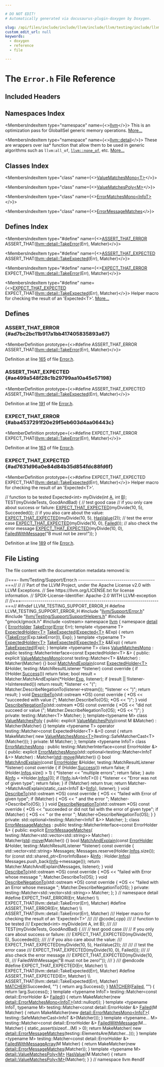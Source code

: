 ```yaml
---

# DO NOT EDIT!
# Automatically generated via docusaurus-plugin-doxygen by Doxygen.

slug: /api/files/include/include/llvm/include/llvm/testing/include/llvm/testing/support/error-h
custom_edit_url: null
keywords:
  - doxygen
  - reference
  - file

---
```





# The `Error.h` File Reference

<DoxygenPage pluginConfig={pluginConfig}>



## Included Headers

<IncludesList>
<IncludesListItem
  filePath="llvm/Support/Error.h"
  permalink="/docs/api/files/include/include/llvm/include/llvm/support/error-h"
  isLocal="true" />
<IncludesListItem
  filePath="llvm/Testing/Support/SupportHelpers.h"
  permalink="/docs/api/files/include/include/llvm/include/llvm/testing/include/llvm/testing/support/supporthelpers-h"
  isLocal="true" />
<IncludesListItem
  filePath="gmock/gmock.h"
  permalink=""
  isLocal="true" />
<IncludesListItem
  filePath="ostream"
  permalink=""
  isLocal="false" />
</IncludesList>

## Namespaces Index

<MembersIndex>

<MembersIndexItem
  type="namespace"
  name={<><a href="/docs/api/namespaces/llvm">llvm</a></>}>
This is an optimization pass for GlobalISel generic memory operations. <a href="/docs/api/namespaces/llvm/#details">More...</a>
</MembersIndexItem>

<MembersIndexItem
  type="namespace"
  name={<><a href="/docs/api/namespaces/llvm/detail">llvm::detail</a></>}>
These are wrappers over isa&#42; function that allow them to be used in generic algorithms such as <code>llvm:all&#95;of</code>, <code><a href="/docs/api/namespaces/llvm/#a7dc3069afa2ce5ea62ac2eb183e51c00">llvm::none&#95;of</a></code>, etc. <a href="/docs/api/namespaces/llvm/detail/#details">More...</a>
</MembersIndexItem>

</MembersIndex>

## Classes Index

<MembersIndex>

<MembersIndexItem
  type="class"
  name={<><a href="/docs/api/classes/llvm/detail/valuematchesmono">ValueMatchesMono&lt;T&gt;</a></>}>
</MembersIndexItem>

<MembersIndexItem
  type="class"
  name={<><a href="/docs/api/classes/llvm/detail/valuematchespoly">ValueMatchesPoly&lt;M&gt;</a></>}>
</MembersIndexItem>

<MembersIndexItem
  type="class"
  name={<><a href="/docs/api/classes/llvm/detail/errormatchesmono">ErrorMatchesMono&lt;InfoT&gt;</a></>}>
</MembersIndexItem>

<MembersIndexItem
  type="class"
  name={<><a href="/docs/api/classes/llvm/detail/errormessagematches">ErrorMessageMatches</a></>}>
</MembersIndexItem>

</MembersIndex>

## Defines Index

<MembersIndex>

<MembersIndexItem
  type="#define"
  name={<><a href="#ad7bc2bc11b917a1bb417405835893a67">ASSERT&#95;THAT&#95;ERROR</a>&nbsp;&nbsp;&nbsp;  ASSERT&#95;THAT(<a href="/docs/api/namespaces/llvm/detail/#ab8899a2137a4effece5b068526f6d367">llvm::detail::TakeError</a>(Err), Matcher)</>}>
</MembersIndexItem>

<MembersIndexItem
  type="#define"
  name={<><a href="#ae499a548f28c1b29799aa10a45e57198">ASSERT&#95;THAT&#95;EXPECTED</a>&nbsp;&nbsp;&nbsp;  ASSERT&#95;THAT(<a href="/docs/api/namespaces/llvm/detail/#a1d244748c7af3178b4d806e32db0410e">llvm::detail::TakeExpected</a>(Err), Matcher)</>}>
</MembersIndexItem>

<MembersIndexItem
  type="#define"
  name={<><a href="#aba4537291f20e29f5eb603d4aa06443c">EXPECT&#95;THAT&#95;ERROR</a>&nbsp;&nbsp;&nbsp;  EXPECT&#95;THAT(<a href="/docs/api/namespaces/llvm/detail/#ab8899a2137a4effece5b068526f6d367">llvm::detail::TakeError</a>(Err), Matcher)</>}>
</MembersIndexItem>

<MembersIndexItem
  type="#define"
  name={<><a href="#ad7631d96a0e84d84b35d854fdc88fd6f">EXPECT&#95;THAT&#95;EXPECTED</a>&nbsp;&nbsp;&nbsp;  EXPECT&#95;THAT(<a href="/docs/api/namespaces/llvm/detail/#a1d244748c7af3178b4d806e32db0410e">llvm::detail::TakeExpected</a>(Err), Matcher)</>}>
Helper macro for checking the result of an &#39;Expected&lt;T&gt;&#39;. <a href="#ad7631d96a0e84d84b35d854fdc88fd6f">More...</a>
</MembersIndexItem>

</MembersIndex>


<SectionDefinition>

## Defines

### ASSERT&#95;THAT&#95;ERROR {#ad7bc2bc11b917a1bb417405835893a67}

<MemberDefinition
  prototype={<>#define ASSERT&#95;THAT&#95;ERROR&nbsp;&nbsp;&nbsp;  ASSERT&#95;THAT(<a href="/docs/api/namespaces/llvm/detail/#ab8899a2137a4effece5b068526f6d367">llvm::detail::TakeError</a>(Err), Matcher)</>}>

Definition at line <a href="#l00165">165</a> of file <a href="/docs/api/files/include/include/llvm/include/llvm/testing/include/llvm/testing/support/error-h">Error.h</a>.
</MemberDefinition>

### ASSERT&#95;THAT&#95;EXPECTED {#ae499a548f28c1b29799aa10a45e57198}

<MemberDefinition
  prototype={<>#define ASSERT&#95;THAT&#95;EXPECTED&nbsp;&nbsp;&nbsp;  ASSERT&#95;THAT(<a href="/docs/api/namespaces/llvm/detail/#a1d244748c7af3178b4d806e32db0410e">llvm::detail::TakeExpected</a>(Err), Matcher)</>}>

Definition at line <a href="#l00191">191</a> of file <a href="/docs/api/files/include/include/llvm/include/llvm/testing/include/llvm/testing/support/error-h">Error.h</a>.
</MemberDefinition>

### EXPECT&#95;THAT&#95;ERROR {#aba4537291f20e29f5eb603d4aa06443c}

<MemberDefinition
  prototype={<>#define EXPECT&#95;THAT&#95;ERROR&nbsp;&nbsp;&nbsp;  EXPECT&#95;THAT(<a href="/docs/api/namespaces/llvm/detail/#ab8899a2137a4effece5b068526f6d367">llvm::detail::TakeError</a>(Err), Matcher)</>}>

Definition at line <a href="#l00163">163</a> of file <a href="/docs/api/files/include/include/llvm/include/llvm/testing/include/llvm/testing/support/error-h">Error.h</a>.
</MemberDefinition>

### EXPECT&#95;THAT&#95;EXPECTED {#ad7631d96a0e84d84b35d854fdc88fd6f}

<MemberDefinition
  prototype={<>#define EXPECT&#95;THAT&#95;EXPECTED&nbsp;&nbsp;&nbsp;  EXPECT&#95;THAT(<a href="/docs/api/namespaces/llvm/detail/#a1d244748c7af3178b4d806e32db0410e">llvm::detail::TakeExpected</a>(Err), Matcher)</>}>
Helper macro for checking the result of an &#39;Expected&lt;T&gt;&#39;.

<ProgramListing extension="cpp">

<CodeLine><Highlight kind="comment">// function to be tested</Highlight><Highlight kind="normal"></Highlight></CodeLine>
<CodeLine><Highlight kind="normal">Expected&lt;int&gt; myDivide(</Highlight><Highlight kind="keywordtype">int</Highlight><Highlight kind="normal"> <a href="/docs/api/files/lib/lib/ir/builtingcs-cpp/#a2e38c85003a042421cde1647632d0b72">A</a>, </Highlight><Highlight kind="keywordtype">int</Highlight><Highlight kind="normal"> <a href="/docs/api/files/lib/lib/ir/builtingcs-cpp/#ae76959fe811ba090de4cba69ac00f1da">B</a>);</Highlight></CodeLine>
<CodeLine><Highlight kind="normal"></Highlight></CodeLine>
<CodeLine><Highlight kind="normal">TEST(myDivideTests, GoodAndBad) &#123;</Highlight></CodeLine>
<CodeLine><Highlight kind="normal">  </Highlight><Highlight kind="comment">// test good case</Highlight><Highlight kind="normal"></Highlight></CodeLine>
<CodeLine><Highlight kind="normal">  </Highlight><Highlight kind="comment">// if you only care about success or failure:</Highlight><Highlight kind="normal"></Highlight></CodeLine>
<CodeLine><Highlight kind="normal">  <a href="#ad7631d96a0e84d84b35d854fdc88fd6f">EXPECT&#95;THAT&#95;EXPECTED</a>(myDivide(10, 5), Succeeded());</Highlight></CodeLine>
<CodeLine><Highlight kind="normal">  </Highlight><Highlight kind="comment">// if you also care about the value:</Highlight><Highlight kind="normal"></Highlight></CodeLine>
<CodeLine><Highlight kind="normal">  <a href="#ad7631d96a0e84d84b35d854fdc88fd6f">EXPECT&#95;THAT&#95;EXPECTED</a>(myDivide(10, 5), <a href="/docs/api/namespaces/llvm/#a79e64ef30db46c5331dc31759ebd8b9d">HasValue</a>(2));</Highlight></CodeLine>
<CodeLine><Highlight kind="normal"></Highlight></CodeLine>
<CodeLine><Highlight kind="normal">  </Highlight><Highlight kind="comment">// test the error case</Highlight><Highlight kind="normal"></Highlight></CodeLine>
<CodeLine><Highlight kind="normal">  <a href="#ad7631d96a0e84d84b35d854fdc88fd6f">EXPECT&#95;THAT&#95;EXPECTED</a>(myDivide(10, 0), <a href="/docs/api/namespaces/llvm/#a2cd7b2e49608a96ba42f59f642cf99ac">Failed</a>());</Highlight></CodeLine>
<CodeLine><Highlight kind="normal">  </Highlight><Highlight kind="comment">// also check the error message</Highlight><Highlight kind="normal"></Highlight></CodeLine>
<CodeLine><Highlight kind="normal">  <a href="#ad7631d96a0e84d84b35d854fdc88fd6f">EXPECT&#95;THAT&#95;EXPECTED</a>(myDivide(10, 0),</Highlight></CodeLine>
<CodeLine><Highlight kind="normal">      <a href="/docs/api/namespaces/llvm/#a78f561c62fccdd3391f0652104b6681e">FailedWithMessage</a>(</Highlight><Highlight kind="stringliteral">&quot;B must not be zero!&quot;</Highlight><Highlight kind="normal">));</Highlight></CodeLine>
<CodeLine><Highlight kind="normal">&#125;</Highlight></CodeLine>

</ProgramListing>

Definition at line <a href="#l00189">189</a> of file <a href="/docs/api/files/include/include/llvm/include/llvm/testing/include/llvm/testing/support/error-h">Error.h</a>.
</MemberDefinition>

</SectionDefinition>

## File Listing

The file content with the documentation metadata removed is:

<ProgramListing>

<Link id="l00001" /><CodeLine lineNumber="1"><Highlight kind="comment">//===- llvm/Testing/Support/Error.h ---------------------------------------===//</Highlight><Highlight kind="normal"></Highlight></CodeLine>
<Link id="l00002" /><CodeLine lineNumber="2"><Highlight kind="normal"></Highlight><Highlight kind="comment">//</Highlight><Highlight kind="normal"></Highlight></CodeLine>
<Link id="l00003" /><CodeLine lineNumber="3"><Highlight kind="normal"></Highlight><Highlight kind="comment">// Part of the LLVM Project, under the Apache License v2.0 with LLVM Exceptions.</Highlight><Highlight kind="normal"></Highlight></CodeLine>
<Link id="l00004" /><CodeLine lineNumber="4"><Highlight kind="normal"></Highlight><Highlight kind="comment">// See https://llvm.org/LICENSE.txt for license information.</Highlight><Highlight kind="normal"></Highlight></CodeLine>
<Link id="l00005" /><CodeLine lineNumber="5"><Highlight kind="normal"></Highlight><Highlight kind="comment">// SPDX-License-Identifier: Apache-2.0 WITH LLVM-exception</Highlight><Highlight kind="normal"></Highlight></CodeLine>
<Link id="l00006" /><CodeLine lineNumber="6"><Highlight kind="normal"></Highlight><Highlight kind="comment">//</Highlight><Highlight kind="normal"></Highlight></CodeLine>
<Link id="l00007" /><CodeLine lineNumber="7"><Highlight kind="normal"></Highlight><Highlight kind="comment">//===----------------------------------------------------------------------===//</Highlight><Highlight kind="normal"></Highlight></CodeLine>
<Link id="l00008" /><CodeLine lineNumber="8"><Highlight kind="normal"></Highlight></CodeLine>
<Link id="l00009" /><CodeLine lineNumber="9"><Highlight kind="normal"></Highlight><Highlight kind="preprocessor">#ifndef LLVM&#95;TESTING&#95;SUPPORT&#95;ERROR&#95;H</Highlight><Highlight kind="normal"></Highlight></CodeLine>
<Link id="l00010" /><CodeLine lineNumber="10"><Highlight kind="normal"></Highlight><Highlight kind="preprocessor">#define LLVM&#95;TESTING&#95;SUPPORT&#95;ERROR&#95;H</Highlight><Highlight kind="normal"></Highlight></CodeLine>
<Link id="l00011" /><CodeLine lineNumber="11"><Highlight kind="normal"></Highlight></CodeLine>
<Link id="l00012" /><CodeLine lineNumber="12"><Highlight kind="normal"></Highlight><Highlight kind="preprocessor">#include &quot;<a href="/docs/api/files/include/include/llvm/include/llvm/support/error-h">llvm/Support/Error.h</a>&quot;</Highlight><Highlight kind="normal"></Highlight></CodeLine>
<Link id="l00013" /><CodeLine lineNumber="13"><Highlight kind="normal"></Highlight><Highlight kind="preprocessor">#include &quot;<a href="/docs/api/files/include/include/llvm/include/llvm/testing/include/llvm/testing/support/supporthelpers-h">llvm/Testing/Support/SupportHelpers.h</a>&quot;</Highlight><Highlight kind="normal"></Highlight></CodeLine>
<Link id="l00014" /><CodeLine lineNumber="14"><Highlight kind="normal"></Highlight></CodeLine>
<Link id="l00015" /><CodeLine lineNumber="15"><Highlight kind="normal"></Highlight><Highlight kind="preprocessor">#include &quot;gmock/gmock.h&quot;</Highlight><Highlight kind="normal"></Highlight></CodeLine>
<Link id="l00016" /><CodeLine lineNumber="16"><Highlight kind="normal"></Highlight><Highlight kind="preprocessor">#include &lt;ostream&gt;</Highlight><Highlight kind="normal"></Highlight></CodeLine>
<Link id="l00017" /><CodeLine lineNumber="17"><Highlight kind="normal"></Highlight></CodeLine>
<Link id="l00018" /><CodeLine lineNumber="18"><Highlight kind="normal"></Highlight><Highlight kind="keyword">namespace </Highlight><Highlight kind="normal"><a href="/docs/api/namespaces/llvm">llvm</a> &#123;</Highlight></CodeLine>
<Link id="l00019" /><CodeLine lineNumber="19"><Highlight kind="normal"></Highlight><Highlight kind="keyword">namespace </Highlight><Highlight kind="normal"><a href="/docs/api/namespaces/llvm/detail">detail</a> &#123;</Highlight></CodeLine>
<Link id="l00020" /><CodeLine lineNumber="20"><Highlight kind="normal"><a href="/docs/api/structs/llvm/detail/errorholder">ErrorHolder</a> <a href="/docs/api/namespaces/llvm/detail/#ab8899a2137a4effece5b068526f6d367">TakeError</a>(<a href="/docs/api/namespaces/llvm/#ac226f3d2b9ca090171a8e0a8cb92c343a902b0d55fddef6f8d651fe1035b7d4bd">Error</a> Err);</Highlight></CodeLine>
<Link id="l00021" /><CodeLine lineNumber="21"><Highlight kind="normal"></Highlight></CodeLine>
<Link id="l00022" /><CodeLine lineNumber="22" lineLink="/docs/api/namespaces/llvm/detail/#a1d244748c7af3178b4d806e32db0410e"><Highlight kind="normal"></Highlight><Highlight kind="keyword">template</Highlight><Highlight kind="normal"> &lt;</Highlight><Highlight kind="keyword">typename</Highlight><Highlight kind="normal"> T&gt; <a href="/docs/api/structs/llvm/detail/expectedholder">ExpectedHolder&lt;T&gt;</a> <a href="/docs/api/namespaces/llvm/detail/#a1d244748c7af3178b4d806e32db0410e">TakeExpected</a>(<a href="/docs/api/classes/llvm/expected">Expected&lt;T&gt;</a> &amp;Exp) &#123;</Highlight></CodeLine>
<Link id="l00023" /><CodeLine lineNumber="23"><Highlight kind="normal">  </Highlight><Highlight kind="keywordflow">return</Highlight><Highlight kind="normal"> &#123;<a href="/docs/api/namespaces/llvm/detail/#ab8899a2137a4effece5b068526f6d367">TakeError</a>(Exp.takeError()), Exp&#125;;</Highlight></CodeLine>
<Link id="l00024" /><CodeLine lineNumber="24"><Highlight kind="normal">&#125;</Highlight></CodeLine>
<Link id="l00025" /><CodeLine lineNumber="25"><Highlight kind="normal"></Highlight></CodeLine>
<Link id="l00026" /><CodeLine lineNumber="26" lineLink="/docs/api/namespaces/llvm/detail/#a501b4d4fd19ee463a1f8dc91074a147c"><Highlight kind="normal"></Highlight><Highlight kind="keyword">template</Highlight><Highlight kind="normal"> &lt;</Highlight><Highlight kind="keyword">typename</Highlight><Highlight kind="normal"> T&gt; <a href="/docs/api/structs/llvm/detail/expectedholder">ExpectedHolder&lt;T&gt;</a> <a href="/docs/api/namespaces/llvm/detail/#a1d244748c7af3178b4d806e32db0410e">TakeExpected</a>(<a href="/docs/api/classes/llvm/expected">Expected&lt;T&gt;</a> &amp;&amp;Exp) &#123;</Highlight></CodeLine>
<Link id="l00027" /><CodeLine lineNumber="27"><Highlight kind="normal">  </Highlight><Highlight kind="keywordflow">return</Highlight><Highlight kind="normal"> <a href="/docs/api/namespaces/llvm/detail/#a1d244748c7af3178b4d806e32db0410e">TakeExpected</a>(Exp);</Highlight></CodeLine>
<Link id="l00028" /><CodeLine lineNumber="28"><Highlight kind="normal">&#125;</Highlight></CodeLine>
<Link id="l00029" /><CodeLine lineNumber="29"><Highlight kind="normal"></Highlight></CodeLine>
<Link id="l00030" /><CodeLine lineNumber="30"><Highlight kind="normal"></Highlight><Highlight kind="keyword">template</Highlight><Highlight kind="normal"> &lt;</Highlight><Highlight kind="keyword">typename</Highlight><Highlight kind="normal"> T&gt;</Highlight></CodeLine>
<Link id="l00031" /><CodeLine lineNumber="31" lineLink="/docs/api/classes/llvm/detail/valuematchesmono"><Highlight kind="normal"></Highlight><Highlight kind="keyword">class </Highlight><Highlight kind="normal"><a href="/docs/api/classes/llvm/detail/valuematchesmono/#ad744b1c567ceeb27720290044d291cb6">ValueMatchesMono</a></Highlight></CodeLine>
<Link id="l00032" /><CodeLine lineNumber="32"><Highlight kind="normal">    : </Highlight><Highlight kind="keyword">public</Highlight><Highlight kind="normal"> testing::MatcherInterface&lt;const ExpectedHolder&lt;T&gt; &amp;&gt; &#123;</Highlight></CodeLine>
<Link id="l00033" /><CodeLine lineNumber="33"><Highlight kind="normal"></Highlight><Highlight kind="keyword">public</Highlight><Highlight kind="normal">:</Highlight></CodeLine>
<Link id="l00034" /><CodeLine lineNumber="34" lineLink="/docs/api/classes/llvm/detail/valuematchesmono/#ad744b1c567ceeb27720290044d291cb6"><Highlight kind="normal">  </Highlight><Highlight kind="keyword">explicit</Highlight><Highlight kind="normal"> <a href="/docs/api/classes/llvm/detail/valuematchesmono/#ad744b1c567ceeb27720290044d291cb6">ValueMatchesMono</a>(</Highlight><Highlight kind="keyword">const</Highlight><Highlight kind="normal"> testing::Matcher&lt;T&gt; &amp;Matcher)</Highlight></CodeLine>
<Link id="l00035" /><CodeLine lineNumber="35"><Highlight kind="normal">      : Matcher(Matcher) &#123;&#125;</Highlight></CodeLine>
<Link id="l00036" /><CodeLine lineNumber="36"><Highlight kind="normal"></Highlight></CodeLine>
<Link id="l00037" /><CodeLine lineNumber="37" lineLink="/docs/api/classes/llvm/detail/valuematchesmono/#a55e4701767b53c688bffa2d8793c27be"><Highlight kind="normal">  </Highlight><Highlight kind="keywordtype">bool</Highlight><Highlight kind="normal"> <a href="/docs/api/classes/llvm/detail/valuematchesmono/#a55e4701767b53c688bffa2d8793c27be">MatchAndExplain</a>(</Highlight><Highlight kind="keyword">const</Highlight><Highlight kind="normal"> <a href="/docs/api/structs/llvm/detail/expectedholder">ExpectedHolder&lt;T&gt;</a> &amp;Holder,</Highlight></CodeLine>
<Link id="l00038" /><CodeLine lineNumber="38"><Highlight kind="normal">                       testing::MatchResultListener &#42;listener)</Highlight><Highlight kind="keyword"> const override </Highlight><Highlight kind="normal">&#123;</Highlight></CodeLine>
<Link id="l00039" /><CodeLine lineNumber="39"><Highlight kind="normal">    </Highlight><Highlight kind="keywordflow">if</Highlight><Highlight kind="normal"> (!Holder.<a href="/docs/api/structs/llvm/detail/errorholder/#a41e8ff6f9bf94de6e7201bd13dcf190f">Success</a>())</Highlight></CodeLine>
<Link id="l00040" /><CodeLine lineNumber="40"><Highlight kind="normal">      </Highlight><Highlight kind="keywordflow">return</Highlight><Highlight kind="normal"> </Highlight><Highlight kind="keyword">false</Highlight><Highlight kind="normal">;</Highlight></CodeLine>
<Link id="l00041" /><CodeLine lineNumber="41"><Highlight kind="normal"></Highlight></CodeLine>
<Link id="l00042" /><CodeLine lineNumber="42"><Highlight kind="normal">    </Highlight><Highlight kind="keywordtype">bool</Highlight><Highlight kind="normal"> result = Matcher.MatchAndExplain(&#42;Holder.<a href="/docs/api/structs/llvm/detail/expectedholder/#a079913b6090e2284fec0b7b2605f8f9b">Exp</a>, listener);</Highlight></CodeLine>
<Link id="l00043" /><CodeLine lineNumber="43"><Highlight kind="normal"></Highlight></CodeLine>
<Link id="l00044" /><CodeLine lineNumber="44"><Highlight kind="normal">    </Highlight><Highlight kind="keywordflow">if</Highlight><Highlight kind="normal"> (result || !listener-&gt;IsInterested())</Highlight></CodeLine>
<Link id="l00045" /><CodeLine lineNumber="45"><Highlight kind="normal">      </Highlight><Highlight kind="keywordflow">return</Highlight><Highlight kind="normal"> result;</Highlight></CodeLine>
<Link id="l00046" /><CodeLine lineNumber="46"><Highlight kind="normal">    &#42;listener &lt;&lt; </Highlight><Highlight kind="stringliteral">&quot;(&quot;</Highlight><Highlight kind="normal">;</Highlight></CodeLine>
<Link id="l00047" /><CodeLine lineNumber="47"><Highlight kind="normal">    Matcher.DescribeNegationTo(listener-&gt;stream());</Highlight></CodeLine>
<Link id="l00048" /><CodeLine lineNumber="48"><Highlight kind="normal">    &#42;listener &lt;&lt; </Highlight><Highlight kind="stringliteral">&quot;)&quot;</Highlight><Highlight kind="normal">;</Highlight></CodeLine>
<Link id="l00049" /><CodeLine lineNumber="49"><Highlight kind="normal">    </Highlight><Highlight kind="keywordflow">return</Highlight><Highlight kind="normal"> result;</Highlight></CodeLine>
<Link id="l00050" /><CodeLine lineNumber="50"><Highlight kind="normal">  &#125;</Highlight></CodeLine>
<Link id="l00051" /><CodeLine lineNumber="51"><Highlight kind="normal"></Highlight></CodeLine>
<Link id="l00052" /><CodeLine lineNumber="52" lineLink="/docs/api/classes/llvm/detail/valuematchesmono/#ab5f9a7976147483cf15cc81444478252"><Highlight kind="normal">  </Highlight><Highlight kind="keywordtype">void</Highlight><Highlight kind="normal"> <a href="/docs/api/classes/llvm/detail/valuematchesmono/#ab5f9a7976147483cf15cc81444478252">DescribeTo</a>(std::ostream &#42;OS)</Highlight><Highlight kind="keyword"> const override </Highlight><Highlight kind="normal">&#123;</Highlight></CodeLine>
<Link id="l00053" /><CodeLine lineNumber="53"><Highlight kind="normal">    &#42;OS &lt;&lt; </Highlight><Highlight kind="stringliteral">&quot;succeeded with value (&quot;</Highlight><Highlight kind="normal">;</Highlight></CodeLine>
<Link id="l00054" /><CodeLine lineNumber="54"><Highlight kind="normal">    Matcher.DescribeTo(OS);</Highlight></CodeLine>
<Link id="l00055" /><CodeLine lineNumber="55"><Highlight kind="normal">    &#42;OS &lt;&lt; </Highlight><Highlight kind="stringliteral">&quot;)&quot;</Highlight><Highlight kind="normal">;</Highlight></CodeLine>
<Link id="l00056" /><CodeLine lineNumber="56"><Highlight kind="normal">  &#125;</Highlight></CodeLine>
<Link id="l00057" /><CodeLine lineNumber="57"><Highlight kind="normal"></Highlight></CodeLine>
<Link id="l00058" /><CodeLine lineNumber="58" lineLink="/docs/api/classes/llvm/detail/valuematchesmono/#a7e98809bf925c4df7a66f37cadf6d0f2"><Highlight kind="normal">  </Highlight><Highlight kind="keywordtype">void</Highlight><Highlight kind="normal"> <a href="/docs/api/classes/llvm/detail/valuematchesmono/#a7e98809bf925c4df7a66f37cadf6d0f2">DescribeNegationTo</a>(std::ostream &#42;OS)</Highlight><Highlight kind="keyword"> const override </Highlight><Highlight kind="normal">&#123;</Highlight></CodeLine>
<Link id="l00059" /><CodeLine lineNumber="59"><Highlight kind="normal">    &#42;OS &lt;&lt; </Highlight><Highlight kind="stringliteral">&quot;did not succeed or value (&quot;</Highlight><Highlight kind="normal">;</Highlight></CodeLine>
<Link id="l00060" /><CodeLine lineNumber="60"><Highlight kind="normal">    Matcher.DescribeNegationTo(OS);</Highlight></CodeLine>
<Link id="l00061" /><CodeLine lineNumber="61"><Highlight kind="normal">    &#42;OS &lt;&lt; </Highlight><Highlight kind="stringliteral">&quot;)&quot;</Highlight><Highlight kind="normal">;</Highlight></CodeLine>
<Link id="l00062" /><CodeLine lineNumber="62"><Highlight kind="normal">  &#125;</Highlight></CodeLine>
<Link id="l00063" /><CodeLine lineNumber="63"><Highlight kind="normal"></Highlight></CodeLine>
<Link id="l00064" /><CodeLine lineNumber="64"><Highlight kind="normal"></Highlight><Highlight kind="keyword">private</Highlight><Highlight kind="normal">:</Highlight></CodeLine>
<Link id="l00065" /><CodeLine lineNumber="65"><Highlight kind="normal">  testing::Matcher&lt;T&gt; Matcher;</Highlight></CodeLine>
<Link id="l00066" /><CodeLine lineNumber="66"><Highlight kind="normal">&#125;;</Highlight></CodeLine>
<Link id="l00067" /><CodeLine lineNumber="67"><Highlight kind="normal"></Highlight></CodeLine>
<Link id="l00068" /><CodeLine lineNumber="68"><Highlight kind="normal"></Highlight><Highlight kind="keyword">template</Highlight><Highlight kind="normal">&lt;</Highlight><Highlight kind="keyword">typename</Highlight><Highlight kind="normal"> M&gt;</Highlight></CodeLine>
<Link id="l00069" /><CodeLine lineNumber="69" lineLink="/docs/api/classes/llvm/detail/valuematchespoly"><Highlight kind="normal"></Highlight><Highlight kind="keyword">class </Highlight><Highlight kind="normal"><a href="/docs/api/classes/llvm/detail/valuematchespoly/#a4b084a7a392bab6f6e7d5ff6df288fad">ValueMatchesPoly</a> &#123;</Highlight></CodeLine>
<Link id="l00070" /><CodeLine lineNumber="70"><Highlight kind="normal"></Highlight><Highlight kind="keyword">public</Highlight><Highlight kind="normal">:</Highlight></CodeLine>
<Link id="l00071" /><CodeLine lineNumber="71" lineLink="/docs/api/classes/llvm/detail/valuematchespoly/#a4b084a7a392bab6f6e7d5ff6df288fad"><Highlight kind="normal">  </Highlight><Highlight kind="keyword">explicit</Highlight><Highlight kind="normal"> <a href="/docs/api/classes/llvm/detail/valuematchespoly/#a4b084a7a392bab6f6e7d5ff6df288fad">ValueMatchesPoly</a>(</Highlight><Highlight kind="keyword">const</Highlight><Highlight kind="normal"> M &amp;Matcher) : Matcher(Matcher) &#123;&#125;</Highlight></CodeLine>
<Link id="l00072" /><CodeLine lineNumber="72"><Highlight kind="normal"></Highlight></CodeLine>
<Link id="l00073" /><CodeLine lineNumber="73"><Highlight kind="normal">  </Highlight><Highlight kind="keyword">template</Highlight><Highlight kind="normal"> &lt;</Highlight><Highlight kind="keyword">typename</Highlight><Highlight kind="normal"> T&gt;</Highlight></CodeLine>
<Link id="l00074" /><CodeLine lineNumber="74" lineLink="/docs/api/classes/llvm/detail/valuematchespoly/#a31fa575bc2c99c26ad81466be2d62371"><Highlight kind="normal">  </Highlight><Highlight kind="keyword">operator</Highlight><Highlight kind="normal"> testing::Matcher&lt;const ExpectedHolder&lt;T&gt; &amp;&gt;() </Highlight><Highlight kind="keyword">const</Highlight><Highlight kind="normal"> &#123;</Highlight></CodeLine>
<Link id="l00075" /><CodeLine lineNumber="75"><Highlight kind="normal">    </Highlight><Highlight kind="keywordflow">return</Highlight><Highlight kind="normal"> MakeMatcher(</Highlight></CodeLine>
<Link id="l00076" /><CodeLine lineNumber="76"><Highlight kind="normal">        </Highlight><Highlight kind="keyword">new</Highlight><Highlight kind="normal"> <a href="/docs/api/classes/llvm/detail/valuematchesmono">ValueMatchesMono&lt;T&gt;</a>(testing::SafeMatcherCast&lt;T&gt;(Matcher)));</Highlight></CodeLine>
<Link id="l00077" /><CodeLine lineNumber="77"><Highlight kind="normal">  &#125;</Highlight></CodeLine>
<Link id="l00078" /><CodeLine lineNumber="78"><Highlight kind="normal"></Highlight></CodeLine>
<Link id="l00079" /><CodeLine lineNumber="79"><Highlight kind="normal"></Highlight><Highlight kind="keyword">private</Highlight><Highlight kind="normal">:</Highlight></CodeLine>
<Link id="l00080" /><CodeLine lineNumber="80"><Highlight kind="normal">  M Matcher;</Highlight></CodeLine>
<Link id="l00081" /><CodeLine lineNumber="81"><Highlight kind="normal">&#125;;</Highlight></CodeLine>
<Link id="l00082" /><CodeLine lineNumber="82"><Highlight kind="normal"></Highlight></CodeLine>
<Link id="l00083" /><CodeLine lineNumber="83"><Highlight kind="normal"></Highlight><Highlight kind="keyword">template</Highlight><Highlight kind="normal"> &lt;</Highlight><Highlight kind="keyword">typename</Highlight><Highlight kind="normal"> InfoT&gt;</Highlight></CodeLine>
<Link id="l00084" /><CodeLine lineNumber="84" lineLink="/docs/api/classes/llvm/detail/errormatchesmono"><Highlight kind="normal"></Highlight><Highlight kind="keyword">class </Highlight><Highlight kind="normal"><a href="/docs/api/classes/llvm/detail/errormatchesmono/#a122e1d825f6a41e7b1b68095f45b35fa">ErrorMatchesMono</a> : </Highlight><Highlight kind="keyword">public</Highlight><Highlight kind="normal"> testing::MatcherInterface&lt;const ErrorHolder &amp;&gt; &#123;</Highlight></CodeLine>
<Link id="l00085" /><CodeLine lineNumber="85"><Highlight kind="normal"></Highlight><Highlight kind="keyword">public</Highlight><Highlight kind="normal">:</Highlight></CodeLine>
<Link id="l00086" /><CodeLine lineNumber="86" lineLink="/docs/api/classes/llvm/detail/errormatchesmono/#a122e1d825f6a41e7b1b68095f45b35fa"><Highlight kind="normal">  </Highlight><Highlight kind="keyword">explicit</Highlight><Highlight kind="normal"> <a href="/docs/api/classes/llvm/detail/errormatchesmono/#a122e1d825f6a41e7b1b68095f45b35fa">ErrorMatchesMono</a>(std::optional&lt;testing::Matcher&lt;InfoT &amp;&gt;&gt; Matcher)</Highlight></CodeLine>
<Link id="l00087" /><CodeLine lineNumber="87"><Highlight kind="normal">      : Matcher(<a href="/docs/api/namespaces/std">std</a>::<a href="/docs/api/namespaces/llvm/#abfc9c7ecf70f66901e439f7c04ef3dbb">move</a>(Matcher)) &#123;&#125;</Highlight></CodeLine>
<Link id="l00088" /><CodeLine lineNumber="88"><Highlight kind="normal"></Highlight></CodeLine>
<Link id="l00089" /><CodeLine lineNumber="89" lineLink="/docs/api/classes/llvm/detail/errormatchesmono/#ab5ca366d69aa6962d4142ab273fa72b1"><Highlight kind="normal">  </Highlight><Highlight kind="keywordtype">bool</Highlight><Highlight kind="normal"> <a href="/docs/api/classes/llvm/detail/errormatchesmono/#ab5ca366d69aa6962d4142ab273fa72b1">MatchAndExplain</a>(</Highlight><Highlight kind="keyword">const</Highlight><Highlight kind="normal"> <a href="/docs/api/structs/llvm/detail/errorholder">ErrorHolder</a> &amp;Holder,</Highlight></CodeLine>
<Link id="l00090" /><CodeLine lineNumber="90"><Highlight kind="normal">                       testing::MatchResultListener &#42;listener)</Highlight><Highlight kind="keyword"> const override </Highlight><Highlight kind="normal">&#123;</Highlight></CodeLine>
<Link id="l00091" /><CodeLine lineNumber="91"><Highlight kind="normal">    </Highlight><Highlight kind="keywordflow">if</Highlight><Highlight kind="normal"> (Holder.<a href="/docs/api/structs/llvm/detail/errorholder/#a41e8ff6f9bf94de6e7201bd13dcf190f">Success</a>())</Highlight></CodeLine>
<Link id="l00092" /><CodeLine lineNumber="92"><Highlight kind="normal">      </Highlight><Highlight kind="keywordflow">return</Highlight><Highlight kind="normal"> </Highlight><Highlight kind="keyword">false</Highlight><Highlight kind="normal">;</Highlight></CodeLine>
<Link id="l00093" /><CodeLine lineNumber="93"><Highlight kind="normal"></Highlight></CodeLine>
<Link id="l00094" /><CodeLine lineNumber="94"><Highlight kind="normal">    </Highlight><Highlight kind="keywordflow">if</Highlight><Highlight kind="normal"> (Holder.<a href="/docs/api/structs/llvm/detail/errorholder/#a3f39ac70f66ad250c9f1ec90c4970fae">Infos</a>.size() &gt; 1) &#123;</Highlight></CodeLine>
<Link id="l00095" /><CodeLine lineNumber="95"><Highlight kind="normal">      &#42;listener &lt;&lt; </Highlight><Highlight kind="stringliteral">&quot;multiple errors&quot;</Highlight><Highlight kind="normal">;</Highlight></CodeLine>
<Link id="l00096" /><CodeLine lineNumber="96"><Highlight kind="normal">      </Highlight><Highlight kind="keywordflow">return</Highlight><Highlight kind="normal"> </Highlight><Highlight kind="keyword">false</Highlight><Highlight kind="normal">;</Highlight></CodeLine>
<Link id="l00097" /><CodeLine lineNumber="97"><Highlight kind="normal">    &#125;</Highlight></CodeLine>
<Link id="l00098" /><CodeLine lineNumber="98"><Highlight kind="normal"></Highlight></CodeLine>
<Link id="l00099" /><CodeLine lineNumber="99"><Highlight kind="normal">    </Highlight><Highlight kind="keyword">auto</Highlight><Highlight kind="normal"> &amp;<a href="/docs/api/files/lib/lib/codegen/lib/codegen/globalisel/cseinfo-cpp/#a75f8a8519c2c9b30e7c06dc5e256fffa">Info</a> = &#42;Holder.<a href="/docs/api/structs/llvm/detail/errorholder/#a3f39ac70f66ad250c9f1ec90c4970fae">Infos</a>&#91;0&#93;;</Highlight></CodeLine>
<Link id="l00100" /><CodeLine lineNumber="100"><Highlight kind="normal">    </Highlight><Highlight kind="keywordflow">if</Highlight><Highlight kind="normal"> (!<a href="/docs/api/files/lib/lib/codegen/lib/codegen/globalisel/cseinfo-cpp/#a75f8a8519c2c9b30e7c06dc5e256fffa">Info</a>.isA&lt;InfoT&gt;()) &#123;</Highlight></CodeLine>
<Link id="l00101" /><CodeLine lineNumber="101"><Highlight kind="normal">      &#42;listener &lt;&lt; </Highlight><Highlight kind="stringliteral">&quot;Error was not of given type&quot;</Highlight><Highlight kind="normal">;</Highlight></CodeLine>
<Link id="l00102" /><CodeLine lineNumber="102"><Highlight kind="normal">      </Highlight><Highlight kind="keywordflow">return</Highlight><Highlight kind="normal"> </Highlight><Highlight kind="keyword">false</Highlight><Highlight kind="normal">;</Highlight></CodeLine>
<Link id="l00103" /><CodeLine lineNumber="103"><Highlight kind="normal">    &#125;</Highlight></CodeLine>
<Link id="l00104" /><CodeLine lineNumber="104"><Highlight kind="normal"></Highlight></CodeLine>
<Link id="l00105" /><CodeLine lineNumber="105"><Highlight kind="normal">    </Highlight><Highlight kind="keywordflow">if</Highlight><Highlight kind="normal"> (!Matcher)</Highlight></CodeLine>
<Link id="l00106" /><CodeLine lineNumber="106"><Highlight kind="normal">      </Highlight><Highlight kind="keywordflow">return</Highlight><Highlight kind="normal"> </Highlight><Highlight kind="keyword">true</Highlight><Highlight kind="normal">;</Highlight></CodeLine>
<Link id="l00107" /><CodeLine lineNumber="107"><Highlight kind="normal"></Highlight></CodeLine>
<Link id="l00108" /><CodeLine lineNumber="108"><Highlight kind="normal">    </Highlight><Highlight kind="keywordflow">return</Highlight><Highlight kind="normal"> Matcher-&gt;MatchAndExplain(</Highlight><Highlight kind="keyword">static&#95;cast&lt;</Highlight><Highlight kind="normal">InfoT &amp;</Highlight><Highlight kind="keyword">&gt;</Highlight><Highlight kind="normal">(<a href="/docs/api/files/lib/lib/codegen/lib/codegen/globalisel/cseinfo-cpp/#a75f8a8519c2c9b30e7c06dc5e256fffa">Info</a>), listener);</Highlight></CodeLine>
<Link id="l00109" /><CodeLine lineNumber="109"><Highlight kind="normal">  &#125;</Highlight></CodeLine>
<Link id="l00110" /><CodeLine lineNumber="110"><Highlight kind="normal"></Highlight></CodeLine>
<Link id="l00111" /><CodeLine lineNumber="111" lineLink="/docs/api/classes/llvm/detail/errormatchesmono/#ad5aed2ba5ac2ad277c3504b91900db20"><Highlight kind="normal">  </Highlight><Highlight kind="keywordtype">void</Highlight><Highlight kind="normal"> <a href="/docs/api/classes/llvm/detail/errormatchesmono/#ad5aed2ba5ac2ad277c3504b91900db20">DescribeTo</a>(std::ostream &#42;OS)</Highlight><Highlight kind="keyword"> const override </Highlight><Highlight kind="normal">&#123;</Highlight></CodeLine>
<Link id="l00112" /><CodeLine lineNumber="112"><Highlight kind="normal">    &#42;OS &lt;&lt; </Highlight><Highlight kind="stringliteral">&quot;failed with Error of given type&quot;</Highlight><Highlight kind="normal">;</Highlight></CodeLine>
<Link id="l00113" /><CodeLine lineNumber="113"><Highlight kind="normal">    </Highlight><Highlight kind="keywordflow">if</Highlight><Highlight kind="normal"> (Matcher) &#123;</Highlight></CodeLine>
<Link id="l00114" /><CodeLine lineNumber="114"><Highlight kind="normal">      &#42;OS &lt;&lt; </Highlight><Highlight kind="stringliteral">&quot; and the error &quot;</Highlight><Highlight kind="normal">;</Highlight></CodeLine>
<Link id="l00115" /><CodeLine lineNumber="115"><Highlight kind="normal">      Matcher-&gt;DescribeTo(OS);</Highlight></CodeLine>
<Link id="l00116" /><CodeLine lineNumber="116"><Highlight kind="normal">    &#125;</Highlight></CodeLine>
<Link id="l00117" /><CodeLine lineNumber="117"><Highlight kind="normal">  &#125;</Highlight></CodeLine>
<Link id="l00118" /><CodeLine lineNumber="118"><Highlight kind="normal"></Highlight></CodeLine>
<Link id="l00119" /><CodeLine lineNumber="119" lineLink="/docs/api/classes/llvm/detail/errormatchesmono/#a92cfb3619ce36fd673b6cb4af913f49d"><Highlight kind="normal">  </Highlight><Highlight kind="keywordtype">void</Highlight><Highlight kind="normal"> <a href="/docs/api/classes/llvm/detail/errormatchesmono/#a92cfb3619ce36fd673b6cb4af913f49d">DescribeNegationTo</a>(std::ostream &#42;OS)</Highlight><Highlight kind="keyword"> const override </Highlight><Highlight kind="normal">&#123;</Highlight></CodeLine>
<Link id="l00120" /><CodeLine lineNumber="120"><Highlight kind="normal">    &#42;OS &lt;&lt; </Highlight><Highlight kind="stringliteral">&quot;succeeded or did not fail with the error of given type&quot;</Highlight><Highlight kind="normal">;</Highlight></CodeLine>
<Link id="l00121" /><CodeLine lineNumber="121"><Highlight kind="normal">    </Highlight><Highlight kind="keywordflow">if</Highlight><Highlight kind="normal"> (Matcher) &#123;</Highlight></CodeLine>
<Link id="l00122" /><CodeLine lineNumber="122"><Highlight kind="normal">      &#42;OS &lt;&lt; </Highlight><Highlight kind="stringliteral">&quot; or the error &quot;</Highlight><Highlight kind="normal">;</Highlight></CodeLine>
<Link id="l00123" /><CodeLine lineNumber="123"><Highlight kind="normal">      Matcher-&gt;DescribeNegationTo(OS);</Highlight></CodeLine>
<Link id="l00124" /><CodeLine lineNumber="124"><Highlight kind="normal">    &#125;</Highlight></CodeLine>
<Link id="l00125" /><CodeLine lineNumber="125"><Highlight kind="normal">  &#125;</Highlight></CodeLine>
<Link id="l00126" /><CodeLine lineNumber="126"><Highlight kind="normal"></Highlight></CodeLine>
<Link id="l00127" /><CodeLine lineNumber="127"><Highlight kind="normal"></Highlight><Highlight kind="keyword">private</Highlight><Highlight kind="normal">:</Highlight></CodeLine>
<Link id="l00128" /><CodeLine lineNumber="128"><Highlight kind="normal">  std::optional&lt;testing::Matcher&lt;InfoT &amp;&gt;&gt; Matcher;</Highlight></CodeLine>
<Link id="l00129" /><CodeLine lineNumber="129"><Highlight kind="normal">&#125;;</Highlight></CodeLine>
<Link id="l00130" /><CodeLine lineNumber="130"><Highlight kind="normal"></Highlight></CodeLine>
<Link id="l00131" /><CodeLine lineNumber="131" lineLink="/docs/api/classes/llvm/detail/errormessagematches"><Highlight kind="normal"></Highlight><Highlight kind="keyword">class </Highlight><Highlight kind="normal"><a href="/docs/api/classes/llvm/detail/errormessagematches/#a26996cdefbb3d361363b2b6b4fbcb29f">ErrorMessageMatches</a></Highlight></CodeLine>
<Link id="l00132" /><CodeLine lineNumber="132"><Highlight kind="normal">    : </Highlight><Highlight kind="keyword">public</Highlight><Highlight kind="normal"> testing::MatcherInterface&lt;const ErrorHolder &amp;&gt; &#123;</Highlight></CodeLine>
<Link id="l00133" /><CodeLine lineNumber="133"><Highlight kind="normal"></Highlight><Highlight kind="keyword">public</Highlight><Highlight kind="normal">:</Highlight></CodeLine>
<Link id="l00134" /><CodeLine lineNumber="134" lineLink="/docs/api/classes/llvm/detail/errormessagematches/#a26996cdefbb3d361363b2b6b4fbcb29f"><Highlight kind="normal">  </Highlight><Highlight kind="keyword">explicit</Highlight><Highlight kind="normal"> <a href="/docs/api/classes/llvm/detail/errormessagematches/#a26996cdefbb3d361363b2b6b4fbcb29f">ErrorMessageMatches</a>(</Highlight></CodeLine>
<Link id="l00135" /><CodeLine lineNumber="135"><Highlight kind="normal">      testing::Matcher&lt;std::vector&lt;std::string&gt;&gt; Matcher)</Highlight></CodeLine>
<Link id="l00136" /><CodeLine lineNumber="136"><Highlight kind="normal">      : Matcher(<a href="/docs/api/namespaces/std">std</a>::<a href="/docs/api/namespaces/llvm/#abfc9c7ecf70f66901e439f7c04ef3dbb">move</a>(Matcher)) &#123;&#125;</Highlight></CodeLine>
<Link id="l00137" /><CodeLine lineNumber="137"><Highlight kind="normal"></Highlight></CodeLine>
<Link id="l00138" /><CodeLine lineNumber="138" lineLink="/docs/api/classes/llvm/detail/errormessagematches/#ac6fe268bac0c05dbccf3c63bbb54b356"><Highlight kind="normal">  </Highlight><Highlight kind="keywordtype">bool</Highlight><Highlight kind="normal"> <a href="/docs/api/classes/llvm/detail/errormessagematches/#ac6fe268bac0c05dbccf3c63bbb54b356">MatchAndExplain</a>(</Highlight><Highlight kind="keyword">const</Highlight><Highlight kind="normal"> <a href="/docs/api/structs/llvm/detail/errorholder">ErrorHolder</a> &amp;Holder,</Highlight></CodeLine>
<Link id="l00139" /><CodeLine lineNumber="139"><Highlight kind="normal">                       testing::MatchResultListener &#42;listener)</Highlight><Highlight kind="keyword"> const override </Highlight><Highlight kind="normal">&#123;</Highlight></CodeLine>
<Link id="l00140" /><CodeLine lineNumber="140"><Highlight kind="normal">    std::vector&lt;std::string&gt; Messages;</Highlight></CodeLine>
<Link id="l00141" /><CodeLine lineNumber="141"><Highlight kind="normal">    Messages.reserve(Holder.<a href="/docs/api/structs/llvm/detail/errorholder/#a3f39ac70f66ad250c9f1ec90c4970fae">Infos</a>.size());</Highlight></CodeLine>
<Link id="l00142" /><CodeLine lineNumber="142"><Highlight kind="normal">    </Highlight><Highlight kind="keywordflow">for</Highlight><Highlight kind="normal"> (</Highlight><Highlight kind="keyword">const</Highlight><Highlight kind="normal"> std::shared&#95;ptr&lt;ErrorInfoBase&gt; &amp;<a href="/docs/api/files/lib/lib/codegen/lib/codegen/globalisel/cseinfo-cpp/#a75f8a8519c2c9b30e7c06dc5e256fffa">Info</a> : Holder.<a href="/docs/api/structs/llvm/detail/errorholder/#a3f39ac70f66ad250c9f1ec90c4970fae">Infos</a>)</Highlight></CodeLine>
<Link id="l00143" /><CodeLine lineNumber="143"><Highlight kind="normal">      Messages.push&#95;back(<a href="/docs/api/files/lib/lib/codegen/lib/codegen/globalisel/cseinfo-cpp/#a75f8a8519c2c9b30e7c06dc5e256fffa">Info</a>-&gt;message());</Highlight></CodeLine>
<Link id="l00144" /><CodeLine lineNumber="144"><Highlight kind="normal"></Highlight></CodeLine>
<Link id="l00145" /><CodeLine lineNumber="145"><Highlight kind="normal">    </Highlight><Highlight kind="keywordflow">return</Highlight><Highlight kind="normal"> Matcher.MatchAndExplain(Messages, listener);</Highlight></CodeLine>
<Link id="l00146" /><CodeLine lineNumber="146"><Highlight kind="normal">  &#125;</Highlight></CodeLine>
<Link id="l00147" /><CodeLine lineNumber="147"><Highlight kind="normal"></Highlight></CodeLine>
<Link id="l00148" /><CodeLine lineNumber="148" lineLink="/docs/api/classes/llvm/detail/errormessagematches/#a5f0c2e1391138c4d10dcee7af7ac21ac"><Highlight kind="normal">  </Highlight><Highlight kind="keywordtype">void</Highlight><Highlight kind="normal"> <a href="/docs/api/classes/llvm/detail/errormessagematches/#a5f0c2e1391138c4d10dcee7af7ac21ac">DescribeTo</a>(std::ostream &#42;OS)</Highlight><Highlight kind="keyword"> const override </Highlight><Highlight kind="normal">&#123;</Highlight></CodeLine>
<Link id="l00149" /><CodeLine lineNumber="149"><Highlight kind="normal">    &#42;OS &lt;&lt; </Highlight><Highlight kind="stringliteral">&quot;failed with Error whose message &quot;</Highlight><Highlight kind="normal">;</Highlight></CodeLine>
<Link id="l00150" /><CodeLine lineNumber="150"><Highlight kind="normal">    Matcher.DescribeTo(OS);</Highlight></CodeLine>
<Link id="l00151" /><CodeLine lineNumber="151"><Highlight kind="normal">  &#125;</Highlight></CodeLine>
<Link id="l00152" /><CodeLine lineNumber="152"><Highlight kind="normal"></Highlight></CodeLine>
<Link id="l00153" /><CodeLine lineNumber="153" lineLink="/docs/api/classes/llvm/detail/errormessagematches/#ad880e43f0ef5b00c70043acc913f5e5d"><Highlight kind="normal">  </Highlight><Highlight kind="keywordtype">void</Highlight><Highlight kind="normal"> <a href="/docs/api/classes/llvm/detail/errormessagematches/#ad880e43f0ef5b00c70043acc913f5e5d">DescribeNegationTo</a>(std::ostream &#42;OS)</Highlight><Highlight kind="keyword"> const override </Highlight><Highlight kind="normal">&#123;</Highlight></CodeLine>
<Link id="l00154" /><CodeLine lineNumber="154"><Highlight kind="normal">    &#42;OS &lt;&lt; </Highlight><Highlight kind="stringliteral">&quot;failed with an Error whose message &quot;</Highlight><Highlight kind="normal">;</Highlight></CodeLine>
<Link id="l00155" /><CodeLine lineNumber="155"><Highlight kind="normal">    Matcher.DescribeNegationTo(OS);</Highlight></CodeLine>
<Link id="l00156" /><CodeLine lineNumber="156"><Highlight kind="normal">  &#125;</Highlight></CodeLine>
<Link id="l00157" /><CodeLine lineNumber="157"><Highlight kind="normal"></Highlight></CodeLine>
<Link id="l00158" /><CodeLine lineNumber="158"><Highlight kind="normal"></Highlight><Highlight kind="keyword">private</Highlight><Highlight kind="normal">:</Highlight></CodeLine>
<Link id="l00159" /><CodeLine lineNumber="159"><Highlight kind="normal">  testing::Matcher&lt;std::vector&lt;std::string&gt;&gt; Matcher;</Highlight></CodeLine>
<Link id="l00160" /><CodeLine lineNumber="160"><Highlight kind="normal">&#125;;</Highlight></CodeLine>
<Link id="l00161" /><CodeLine lineNumber="161"><Highlight kind="normal">&#125; </Highlight><Highlight kind="comment">// namespace detail</Highlight><Highlight kind="normal"></Highlight></CodeLine>
<Link id="l00162" /><CodeLine lineNumber="162"><Highlight kind="normal"></Highlight></CodeLine>
<Link id="l00163" /><CodeLine lineNumber="163" lineLink="#aba4537291f20e29f5eb603d4aa06443c"><Highlight kind="normal"></Highlight><Highlight kind="preprocessor">#define EXPECT&#95;THAT&#95;ERROR(Err, Matcher)                                        \\</Highlight></CodeLine>
<Link id="l00164" /><CodeLine lineNumber="164"><Highlight kind="preprocessor">  EXPECT&#95;THAT(llvm::detail::TakeError(Err), Matcher)</Highlight><Highlight kind="normal"></Highlight></CodeLine>
<Link id="l00165" /><CodeLine lineNumber="165" lineLink="#ad7bc2bc11b917a1bb417405835893a67"><Highlight kind="normal"></Highlight><Highlight kind="preprocessor">#define ASSERT&#95;THAT&#95;ERROR(Err, Matcher)                                        \\</Highlight></CodeLine>
<Link id="l00166" /><CodeLine lineNumber="166"><Highlight kind="preprocessor">  ASSERT&#95;THAT(llvm::detail::TakeError(Err), Matcher)</Highlight><Highlight kind="normal"></Highlight></CodeLine>
<Link id="l00167" /><CodeLine lineNumber="167"><Highlight kind="normal"></Highlight><Highlight kind="comment"></Highlight></CodeLine>
<Link id="l00168" /><CodeLine lineNumber="168"><Highlight kind="comment">/// Helper macro for checking the result of an &#39;Expected&lt;T&gt;&#39;</Highlight></CodeLine>
<Link id="l00169" /><CodeLine lineNumber="169"><Highlight kind="comment">///</Highlight></CodeLine>
<Link id="l00170" /><CodeLine lineNumber="170"><Highlight kind="comment">///   @code&#123;.cpp&#125;</Highlight></CodeLine>
<Link id="l00171" /><CodeLine lineNumber="171"><Highlight kind="comment">///     // function to be tested</Highlight></CodeLine>
<Link id="l00172" /><CodeLine lineNumber="172"><Highlight kind="comment">///     Expected&lt;int&gt; myDivide(int A, int B);</Highlight></CodeLine>
<Link id="l00173" /><CodeLine lineNumber="173"><Highlight kind="comment">///</Highlight></CodeLine>
<Link id="l00174" /><CodeLine lineNumber="174"><Highlight kind="comment">///     TEST(myDivideTests, GoodAndBad) &#123;</Highlight></CodeLine>
<Link id="l00175" /><CodeLine lineNumber="175"><Highlight kind="comment">///       // test good case</Highlight></CodeLine>
<Link id="l00176" /><CodeLine lineNumber="176"><Highlight kind="comment">///       // if you only care about success or failure:</Highlight></CodeLine>
<Link id="l00177" /><CodeLine lineNumber="177"><Highlight kind="comment">///       EXPECT&#95;THAT&#95;EXPECTED(myDivide(10, 5), Succeeded());</Highlight></CodeLine>
<Link id="l00178" /><CodeLine lineNumber="178"><Highlight kind="comment">///       // if you also care about the value:</Highlight></CodeLine>
<Link id="l00179" /><CodeLine lineNumber="179"><Highlight kind="comment">///       EXPECT&#95;THAT&#95;EXPECTED(myDivide(10, 5), HasValue(2));</Highlight></CodeLine>
<Link id="l00180" /><CodeLine lineNumber="180"><Highlight kind="comment">///</Highlight></CodeLine>
<Link id="l00181" /><CodeLine lineNumber="181"><Highlight kind="comment">///       // test the error case</Highlight></CodeLine>
<Link id="l00182" /><CodeLine lineNumber="182"><Highlight kind="comment">///       EXPECT&#95;THAT&#95;EXPECTED(myDivide(10, 0), Failed());</Highlight></CodeLine>
<Link id="l00183" /><CodeLine lineNumber="183"><Highlight kind="comment">///       // also check the error message</Highlight></CodeLine>
<Link id="l00184" /><CodeLine lineNumber="184"><Highlight kind="comment">///       EXPECT&#95;THAT&#95;EXPECTED(myDivide(10, 0),</Highlight></CodeLine>
<Link id="l00185" /><CodeLine lineNumber="185"><Highlight kind="comment">///           FailedWithMessage(&quot;B must not be zero!&quot;));</Highlight></CodeLine>
<Link id="l00186" /><CodeLine lineNumber="186"><Highlight kind="comment">///     &#125;</Highlight></CodeLine>
<Link id="l00187" /><CodeLine lineNumber="187"><Highlight kind="comment">///   @endcode</Highlight><Highlight kind="normal"></Highlight></CodeLine>
<Link id="l00188" /><CodeLine lineNumber="188"><Highlight kind="normal"></Highlight></CodeLine>
<Link id="l00189" /><CodeLine lineNumber="189" lineLink="#ad7631d96a0e84d84b35d854fdc88fd6f"><Highlight kind="normal"></Highlight><Highlight kind="preprocessor">#define EXPECT&#95;THAT&#95;EXPECTED(Err, Matcher)                                     \\</Highlight></CodeLine>
<Link id="l00190" /><CodeLine lineNumber="190"><Highlight kind="preprocessor">  EXPECT&#95;THAT(llvm::detail::TakeExpected(Err), Matcher)</Highlight><Highlight kind="normal"></Highlight></CodeLine>
<Link id="l00191" /><CodeLine lineNumber="191" lineLink="#ae499a548f28c1b29799aa10a45e57198"><Highlight kind="normal"></Highlight><Highlight kind="preprocessor">#define ASSERT&#95;THAT&#95;EXPECTED(Err, Matcher)                                     \\</Highlight></CodeLine>
<Link id="l00192" /><CodeLine lineNumber="192"><Highlight kind="preprocessor">  ASSERT&#95;THAT(llvm::detail::TakeExpected(Err), Matcher)</Highlight><Highlight kind="normal"></Highlight></CodeLine>
<Link id="l00193" /><CodeLine lineNumber="193"><Highlight kind="normal"></Highlight></CodeLine>
<Link id="l00194" /><CodeLine lineNumber="194" lineLink="/docs/api/namespaces/llvm/#ae9bdb9e362514403604a6bf28a7d8721"><Highlight kind="normal"><a href="/docs/api/namespaces/llvm/#ae9bdb9e362514403604a6bf28a7d8721">MATCHER</a>(Succeeded, </Highlight><Highlight kind="stringliteral">&quot;&quot;</Highlight><Highlight kind="normal">) &#123; </Highlight><Highlight kind="keywordflow">return</Highlight><Highlight kind="normal"> arg.Success(); &#125;</Highlight></CodeLine>
<Link id="l00195" /><CodeLine lineNumber="195" lineLink="/docs/api/namespaces/llvm/#ac10534e3285ea4c1f0faa1c72d83f644"><Highlight kind="normal"><a href="/docs/api/namespaces/llvm/#ae9bdb9e362514403604a6bf28a7d8721">MATCHER</a>(<a href="/docs/api/namespaces/llvm/#a2cd7b2e49608a96ba42f59f642cf99ac">Failed</a>, </Highlight><Highlight kind="stringliteral">&quot;&quot;</Highlight><Highlight kind="normal">) &#123; </Highlight><Highlight kind="keywordflow">return</Highlight><Highlight kind="normal"> !arg.Success(); &#125;</Highlight></CodeLine>
<Link id="l00196" /><CodeLine lineNumber="196"><Highlight kind="normal"></Highlight></CodeLine>
<Link id="l00197" /><CodeLine lineNumber="197"><Highlight kind="normal"></Highlight><Highlight kind="keyword">template</Highlight><Highlight kind="normal"> &lt;</Highlight><Highlight kind="keyword">typename</Highlight><Highlight kind="normal"> InfoT&gt;</Highlight></CodeLine>
<Link id="l00198" /><CodeLine lineNumber="198" lineLink="/docs/api/namespaces/llvm/#a2cd7b2e49608a96ba42f59f642cf99ac"><Highlight kind="normal">testing::Matcher&lt;const detail::ErrorHolder &amp;&gt; <a href="/docs/api/namespaces/llvm/#a2cd7b2e49608a96ba42f59f642cf99ac">Failed</a>() &#123;</Highlight></CodeLine>
<Link id="l00199" /><CodeLine lineNumber="199"><Highlight kind="normal">  </Highlight><Highlight kind="keywordflow">return</Highlight><Highlight kind="normal"> MakeMatcher(</Highlight><Highlight kind="keyword">new</Highlight><Highlight kind="normal"> <a href="/docs/api/classes/llvm/detail/errormatchesmono">detail::ErrorMatchesMono&lt;InfoT&gt;</a>(std::nullopt));</Highlight></CodeLine>
<Link id="l00200" /><CodeLine lineNumber="200"><Highlight kind="normal">&#125;</Highlight></CodeLine>
<Link id="l00201" /><CodeLine lineNumber="201"><Highlight kind="normal"></Highlight></CodeLine>
<Link id="l00202" /><CodeLine lineNumber="202"><Highlight kind="normal"></Highlight><Highlight kind="keyword">template</Highlight><Highlight kind="normal"> &lt;</Highlight><Highlight kind="keyword">typename</Highlight><Highlight kind="normal"> InfoT, </Highlight><Highlight kind="keyword">typename</Highlight><Highlight kind="normal"> M&gt;</Highlight></CodeLine>
<Link id="l00203" /><CodeLine lineNumber="203" lineLink="/docs/api/namespaces/llvm/#a7fee08903cc40eb3261c13f481e6443f"><Highlight kind="normal">testing::Matcher&lt;const detail::ErrorHolder &amp;&gt; <a href="/docs/api/namespaces/llvm/#a2cd7b2e49608a96ba42f59f642cf99ac">Failed</a>(M Matcher) &#123;</Highlight></CodeLine>
<Link id="l00204" /><CodeLine lineNumber="204"><Highlight kind="normal">  </Highlight><Highlight kind="keywordflow">return</Highlight><Highlight kind="normal"> MakeMatcher(</Highlight><Highlight kind="keyword">new</Highlight><Highlight kind="normal"> <a href="/docs/api/classes/llvm/detail/errormatchesmono">detail::ErrorMatchesMono&lt;InfoT&gt;</a>(</Highlight></CodeLine>
<Link id="l00205" /><CodeLine lineNumber="205"><Highlight kind="normal">      testing::SafeMatcherCast&lt;InfoT &amp;&gt;(Matcher)));</Highlight></CodeLine>
<Link id="l00206" /><CodeLine lineNumber="206"><Highlight kind="normal">&#125;</Highlight></CodeLine>
<Link id="l00207" /><CodeLine lineNumber="207"><Highlight kind="normal"></Highlight></CodeLine>
<Link id="l00208" /><CodeLine lineNumber="208"><Highlight kind="normal"></Highlight><Highlight kind="keyword">template</Highlight><Highlight kind="normal"> &lt;</Highlight><Highlight kind="keyword">typename</Highlight><Highlight kind="normal">... M&gt;</Highlight></CodeLine>
<Link id="l00209" /><CodeLine lineNumber="209" lineLink="/docs/api/namespaces/llvm/#a78f561c62fccdd3391f0652104b6681e"><Highlight kind="normal">testing::Matcher&lt;const detail::ErrorHolder &amp;&gt; <a href="/docs/api/namespaces/llvm/#a78f561c62fccdd3391f0652104b6681e">FailedWithMessage</a>(M... Matcher) &#123;</Highlight></CodeLine>
<Link id="l00210" /><CodeLine lineNumber="210"><Highlight kind="normal">  </Highlight><Highlight kind="keyword">static&#95;assert</Highlight><Highlight kind="normal">(</Highlight><Highlight kind="keyword">sizeof</Highlight><Highlight kind="normal">...(M) &gt; 0);</Highlight></CodeLine>
<Link id="l00211" /><CodeLine lineNumber="211"><Highlight kind="normal">  </Highlight><Highlight kind="keywordflow">return</Highlight><Highlight kind="normal"> MakeMatcher(</Highlight></CodeLine>
<Link id="l00212" /><CodeLine lineNumber="212"><Highlight kind="normal">      </Highlight><Highlight kind="keyword">new</Highlight><Highlight kind="normal"> <a href="/docs/api/classes/llvm/detail/errormessagematches">detail::ErrorMessageMatches</a>(testing::ElementsAre(Matcher...)));</Highlight></CodeLine>
<Link id="l00213" /><CodeLine lineNumber="213"><Highlight kind="normal">&#125;</Highlight></CodeLine>
<Link id="l00214" /><CodeLine lineNumber="214"><Highlight kind="normal"></Highlight></CodeLine>
<Link id="l00215" /><CodeLine lineNumber="215"><Highlight kind="normal"></Highlight><Highlight kind="keyword">template</Highlight><Highlight kind="normal"> &lt;</Highlight><Highlight kind="keyword">typename</Highlight><Highlight kind="normal"> M&gt;</Highlight></CodeLine>
<Link id="l00216" /><CodeLine lineNumber="216" lineLink="/docs/api/namespaces/llvm/#a100a74698e9021c6e392cab90d8454d8"><Highlight kind="normal">testing::Matcher&lt;const detail::ErrorHolder &amp;&gt; <a href="/docs/api/namespaces/llvm/#a100a74698e9021c6e392cab90d8454d8">FailedWithMessageArray</a>(M Matcher) &#123;</Highlight></CodeLine>
<Link id="l00217" /><CodeLine lineNumber="217"><Highlight kind="normal">  </Highlight><Highlight kind="keywordflow">return</Highlight><Highlight kind="normal"> MakeMatcher(</Highlight><Highlight kind="keyword">new</Highlight><Highlight kind="normal"> <a href="/docs/api/classes/llvm/detail/errormessagematches">detail::ErrorMessageMatches</a>(Matcher));</Highlight></CodeLine>
<Link id="l00218" /><CodeLine lineNumber="218"><Highlight kind="normal">&#125;</Highlight></CodeLine>
<Link id="l00219" /><CodeLine lineNumber="219"><Highlight kind="normal"></Highlight></CodeLine>
<Link id="l00220" /><CodeLine lineNumber="220"><Highlight kind="normal"></Highlight><Highlight kind="keyword">template</Highlight><Highlight kind="normal"> &lt;</Highlight><Highlight kind="keyword">typename</Highlight><Highlight kind="normal"> M&gt;</Highlight></CodeLine>
<Link id="l00221" /><CodeLine lineNumber="221" lineLink="/docs/api/namespaces/llvm/#a79e64ef30db46c5331dc31759ebd8b9d"><Highlight kind="normal"><a href="/docs/api/classes/llvm/detail/valuematchespoly">detail::ValueMatchesPoly&lt;M&gt;</a> <a href="/docs/api/namespaces/llvm/#a79e64ef30db46c5331dc31759ebd8b9d">HasValue</a>(M Matcher) &#123;</Highlight></CodeLine>
<Link id="l00222" /><CodeLine lineNumber="222"><Highlight kind="normal">  </Highlight><Highlight kind="keywordflow">return</Highlight><Highlight kind="normal"> <a href="/docs/api/classes/llvm/detail/valuematchespoly">detail::ValueMatchesPoly&lt;M&gt;</a>(Matcher);</Highlight></CodeLine>
<Link id="l00223" /><CodeLine lineNumber="223"><Highlight kind="normal">&#125;</Highlight></CodeLine>
<Link id="l00224" /><CodeLine lineNumber="224"><Highlight kind="normal"></Highlight></CodeLine>
<Link id="l00225" /><CodeLine lineNumber="225"><Highlight kind="normal">&#125; </Highlight><Highlight kind="comment">// namespace llvm</Highlight><Highlight kind="normal"></Highlight></CodeLine>
<Link id="l00226" /><CodeLine lineNumber="226"><Highlight kind="normal"></Highlight></CodeLine>
<Link id="l00227" /><CodeLine lineNumber="227"><Highlight kind="normal"></Highlight><Highlight kind="preprocessor">#endif</Highlight></CodeLine>

</ProgramListing>

</DoxygenPage>
